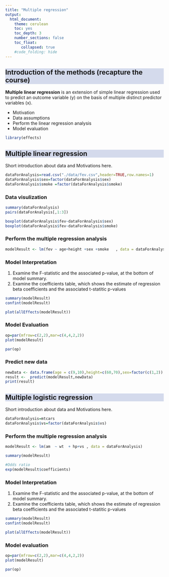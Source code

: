 ```yaml
---
title: "Multiple regression"
output:
  html_document:
    theme: cerulean
    toc: yes
    toc_depth: 3
    number_sections: false
    toc_float: 
       collapsed: true
    #code_folding: hide
---
```


```{=html}
<style>
h2 {
  background-color: #D4DAEC;
}
</style>
```

## Introduction of the methods (recapture the course)

**Multiple linear regression** is an extension of simple linear regression used to predict an outcome variable (y) on the basis of multiple distinct predictor variables (x).


-   Motivation
-   Data assumptions
-   Perform the linear regression analysis
-   Model evaluation


```r

library(effects)

```


## Multiple linear regression

Short introduction about data and Motivations here.

```r

dataForAnalysis=read.csv("./data/fev.csv",header=TRUE,row.names=1)
dataForAnalysis$sex=factor(dataForAnalysis$sex)
dataForAnalysis$smoke =factor(dataForAnalysis$smoke)

```

### Data visulization


```r

summary(dataForAnalysis)
pairs(dataForAnalysis[,1:3])

boxplot(dataForAnalysis$fev~dataForAnalysis$sex)
boxplot(dataForAnalysis$fev~dataForAnalysis$smoke)


```




### Perform the multiple regression analysis

```r

modelResult <- lm(fev ~ age+height +sex +smoke   , data = dataForAnalysis)


```

### Model Interpretation

1. Examine the F-statistic and the associated p-value, at the bottom of model summary.
2. Examine the coefficients table, which shows the estimate of regression beta coefficients and the associated t-statitic p-values

```r

summary(modelResult)
confint(modelResult)

plot(allEffects(modelResult))


```


### Model Evaluation


```r

op=par(mfrow=c(2,2),mar=c(4,4,2,2))
plot(modelResult)

par(op)

```



### Predict new data

```r

newData <- data.frame(age = c(9,10),height=c(60,70),sex=factor(c(1,2)),smoke=factor(c(1,2)))
result <-  predict(modelResult,newData)
print(result)


```


## Multiple logistic regression

Short introduction about data and Motivations here.

```r

dataForAnalysis=mtcars
dataForAnalysis$vs=factor(dataForAnalysis$vs)
```




### Perform the multiple regression analysis

```r

modelResult <- lm(am  ~ wt  + hp+vs , data = dataForAnalysis)

summary(modelResult)

#Odds ratio
exp(modelResult$coefficients)

```



### Model Interpretation

1. Examine the F-statistic and the associated p-value, at the bottom of model summary.
2. Examine the coefficients table, which shows the estimate of regression beta coefficients and the associated t-statitic p-values

```r

summary(modelResult)
confint(modelResult)

plot(allEffects(modelResult))


```



### Model evaluation


```r

op=par(mfrow=c(2,2),mar=c(4,4,2,2))
plot(modelResult)

par(op)

```





